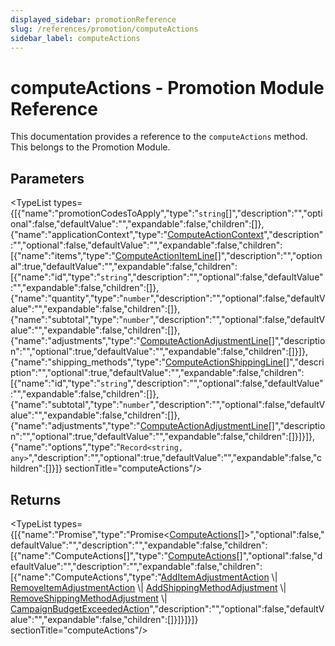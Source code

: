 ```yaml
---
displayed_sidebar: promotionReference
slug: /references/promotion/computeActions
sidebar_label: computeActions
---
```



# computeActions - Promotion Module Reference

This documentation provides a reference to the `computeActions` method. This belongs to the Promotion Module.

## Parameters

<TypeList types={[{"name":"promotionCodesToApply","type":"`string`[]","description":"","optional":false,"defaultValue":"","expandable":false,"children":[]},{"name":"applicationContext","type":"[ComputeActionContext](../../interfaces/promotion.ComputeActionContext.mdx)","description":"","optional":false,"defaultValue":"","expandable":false,"children":[{"name":"items","type":"[ComputeActionItemLine](../../interfaces/promotion.ComputeActionItemLine.mdx)[]","description":"","optional":true,"defaultValue":"","expandable":false,"children":[{"name":"id","type":"`string`","description":"","optional":false,"defaultValue":"","expandable":false,"children":[]},{"name":"quantity","type":"`number`","description":"","optional":false,"defaultValue":"","expandable":false,"children":[]},{"name":"subtotal","type":"`number`","description":"","optional":false,"defaultValue":"","expandable":false,"children":[]},{"name":"adjustments","type":"[ComputeActionAdjustmentLine](../../interfaces/promotion.ComputeActionAdjustmentLine.mdx)[]","description":"","optional":true,"defaultValue":"","expandable":false,"children":[]}]},{"name":"shipping_methods","type":"[ComputeActionShippingLine](../../interfaces/promotion.ComputeActionShippingLine.mdx)[]","description":"","optional":true,"defaultValue":"","expandable":false,"children":[{"name":"id","type":"`string`","description":"","optional":false,"defaultValue":"","expandable":false,"children":[]},{"name":"subtotal","type":"`number`","description":"","optional":false,"defaultValue":"","expandable":false,"children":[]},{"name":"adjustments","type":"[ComputeActionAdjustmentLine](../../interfaces/promotion.ComputeActionAdjustmentLine.mdx)[]","description":"","optional":true,"defaultValue":"","expandable":false,"children":[]}]}]},{"name":"options","type":"`Record<string, any>`","description":"","optional":true,"defaultValue":"","expandable":false,"children":[]}]}  sectionTitle="computeActions"/>

## Returns

<TypeList types={[{"name":"Promise","type":"Promise&#60;[ComputeActions](../../types/promotion.ComputeActions.mdx)[]&#62;","optional":false,"defaultValue":"","description":"","expandable":false,"children":[{"name":"ComputeActions[]","type":"[ComputeActions](../../types/promotion.ComputeActions.mdx)[]","optional":false,"defaultValue":"","description":"","expandable":false,"children":[{"name":"ComputeActions","type":"[AddItemAdjustmentAction](../../interfaces/promotion.AddItemAdjustmentAction.mdx) \\| [RemoveItemAdjustmentAction](../../interfaces/promotion.RemoveItemAdjustmentAction.mdx) \\| [AddShippingMethodAdjustment](../../interfaces/promotion.AddShippingMethodAdjustment.mdx) \\| [RemoveShippingMethodAdjustment](../../interfaces/promotion.RemoveShippingMethodAdjustment.mdx) \\| [CampaignBudgetExceededAction](../../interfaces/promotion.CampaignBudgetExceededAction.mdx)","description":"","optional":false,"defaultValue":"","expandable":false,"children":[]}]}]}]}  sectionTitle="computeActions"/>
